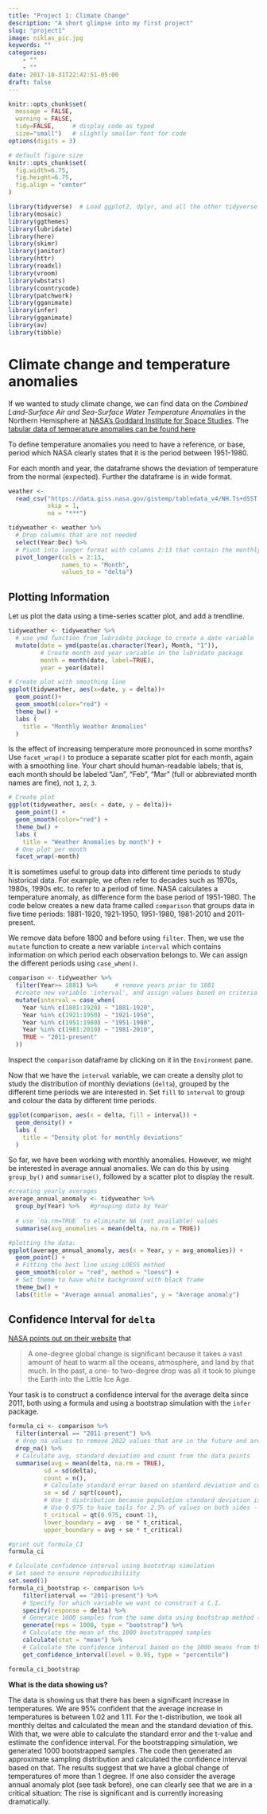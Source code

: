 ```yaml
---
title: "Project 1: Climate Change"
description: "A short glimpse into my first project"
slug: "project1"
image: niklas_pic.jpg
keywords: ""
categories: 
    - ""
    - ""
date: 2017-10-31T22:42:51-05:00
draft: false
---
```


```r
knitr::opts_chunk$set(
  message = FALSE, 
  warning = FALSE, 
  tidy=FALSE,     # display code as typed
  size="small")   # slightly smaller font for code
options(digits = 3)

# default figure size
knitr::opts_chunk$set(
  fig.width=6.75, 
  fig.height=6.75,
  fig.align = "center"
)
```

```r
library(tidyverse)  # Load ggplot2, dplyr, and all the other tidyverse packages
library(mosaic)
library(ggthemes)
library(lubridate)
library(here)
library(skimr)
library(janitor)
library(httr)
library(readxl)
library(vroom)
library(wbstats)
library(countrycode)
library(patchwork)
library(gganimate)
library(infer)
library(gganimate)
library(av)
library(tibble)
```

# Climate change and temperature anomalies

If we wanted to study climate change, we can find data on the *Combined
Land-Surface Air and Sea-Surface Water Temperature Anomalies* in the
Northern Hemisphere at [NASA's Goddard Institute for Space
Studies](https://data.giss.nasa.gov/gistemp). The [tabular data of
temperature anomalies can be found
here](https://data.giss.nasa.gov/gistemp/tabledata_v4/NH.Ts+dSST.txt)

To define temperature anomalies you need to have a reference, or base,
period which NASA clearly states that it is the period between
1951-1980.

For each month and year, the dataframe shows the deviation of
temperature from the normal (expected). Further the dataframe is in wide
format.

```r

weather <- 
  read_csv("https://data.giss.nasa.gov/gistemp/tabledata_v4/NH.Ts+dSST.csv", 
           skip = 1, 
           na = "***")

```


```r
tidyweather <- weather %>% 
  # Drop columns that are not needed
  select(Year:Dec) %>% 
  # Pivot into longer format with columns 2:13 that contain the monthly data
  pivot_longer(cols = 2:13, 
               names_to = "Month", 
               values_to = "delta")
```

## Plotting Information

Let us plot the data using a time-series scatter plot, and add a
trendline. 

```r

tidyweather <- tidyweather %>%
  # use ymd function from lubridate package to create a date variable
  mutate(date = ymd(paste(as.character(Year), Month, "1")),
         # Create month and year variable in the lubridate package
         month = month(date, label=TRUE),
         year = year(date))

# Create plot with smoothing line
ggplot(tidyweather, aes(x=date, y = delta))+
  geom_point()+
  geom_smooth(color="red") +
  theme_bw() +
  labs (
    title = "Monthly Weather Anomalies"
  )

```

Is the effect of increasing temperature more pronounced in some months?
Use `facet_wrap()` to produce a separate scatter plot for each month,
again with a smoothing line. Your chart should human-readable labels;
that is, each month should be labeled "Jan", "Feb", "Mar" (full or
abbreviated month names are fine), not `1`, `2`, `3`.

```r
# Create plot
ggplot(tidyweather, aes(x = date, y = delta))+
  geom_point() +
  geom_smooth(color="red") +
  theme_bw() +
  labs (
    title = "Weather Anomalies by month") + 
  # One plot per month
  facet_wrap(~month)
```

It is sometimes useful to group data into different time periods to
study historical data. For example, we often refer to decades such as
1970s, 1980s, 1990s etc. to refer to a period of time. NASA calculates
a temperature anomaly, as difference form the base period of 1951-1980.
The code below creates a new data frame called `comparison` that groups
data in five time periods: 1881-1920, 1921-1950, 1951-1980, 1981-2010
and 2011-present.

We remove data before 1800 and before using `filter`. Then, we use the
`mutate` function to create a new variable `interval` which contains
information on which period each observation belongs to. We can assign
the different periods using `case_when()`.

```r

comparison <- tidyweather %>% 
  filter(Year>= 1881) %>%     # remove years prior to 1881
  #create new variable 'interval', and assign values based on criteria below:
  mutate(interval = case_when(
    Year %in% c(1881:1920) ~ "1881-1920",
    Year %in% c(1921:1950) ~ "1921-1950",
    Year %in% c(1951:1980) ~ "1951-1980",
    Year %in% c(1981:2010) ~ "1981-2010",
    TRUE ~ "2011-present"
  ))

```

Inspect the `comparison` dataframe by clicking on it in the
`Environment` pane.

Now that we have the `interval` variable, we can create a density plot
to study the distribution of monthly deviations (`delta`), grouped by
the different time periods we are interested in. Set `fill` to
`interval` to group and colour the data by different time periods.

```r
ggplot(comparison, aes(x = delta, fill = interval)) + 
  geom_density() +
  labs (
    title = "Density plot for monthly deviations"
  )


```

So far, we have been working with monthly anomalies. However, we might
be interested in average annual anomalies. We can do this by using
`group_by()` and `summarise()`, followed by a scatter plot to display
the result.

```r

#creating yearly averages
average_annual_anomaly <- tidyweather %>% 
  group_by(Year) %>%   #grouping data by Year
  
  # use `na.rm=TRUE` to eliminate NA (not available) values 
  summarise(avg_anomalies = mean(delta, na.rm = TRUE)) 

#plotting the data:
ggplot(average_annual_anomaly, aes(x = Year, y = avg_anomalies)) + 
  geom_point() + 
  # Fitting the best line using LOESS method
  geom_smooth(color = "red", method = "loess") + 
  # Set theme to have white background with black frame
  theme_bw() + 
  labs(title = "Average annual anomalies", y = "Average anomaly")
```

## Confidence Interval for `delta`

[NASA points out on their
website](https://earthobservatory.nasa.gov/world-of-change/decadaltemp.php)
that

> A one-degree global change is significant because it takes a vast
> amount of heat to warm all the oceans, atmosphere, and land by that
> much. In the past, a one- to two-degree drop was all it took to plunge
> the Earth into the Little Ice Age.

Your task is to construct a confidence interval for the average 
delta since 2011, both using a formula and using a bootstrap simulation
with the `infer` package.

```r

formula_ci <- comparison %>% 
  filter(interval == "2011-present") %>% 
  # drop na values to remove 2022 values that are in the future and are not yet available
  drop_na() %>% 
  # Calculate avg, standard deviation and count from the data points
  summarise(avg = mean(delta, na.rm = TRUE), 
          sd = sd(delta), 
          count = n(), 
          # Calculate standard error based on standard deviation and count
          se = sd / sqrt(count), 
          # Use t distribution because population standard deviation is not known
          # Use 0.975 to have tails for 2.5% of values on both sides --> results in 95% confidence interval 
          t_critical = qt(0.975, count-1), 
          lower_boundary = avg - se * t_critical, 
          upper_boundary = avg + se * t_critical) 

#print out formula_CI
formula_ci

# Calculate confidence interval using bootstrap simulation
# Set seed to ensure reproducibiliity
set.seed(1)
formula_ci_bootstrap <- comparison %>% 
    filter(interval == "2011-present") %>% 
    # Specify for which variable we want to construct a C.I.
    specify(response = delta) %>% 
    # Generate 1000 samples from the same data using bootstrap method (sampling with replacement)
    generate(reps = 1000, type = "bootstrap") %>% 
    # Calculate the mean of the 1000 bootstrapped samples
    calculate(stat = "mean") %>% 
    # Calculate the confidence interval based on the 1000 means from the bootstrapped samples
    get_confidence_interval(level = 0.95, type = "percentile")

formula_ci_bootstrap
```

**What is the data showing us?**

The data is showing us that there has been a significant increase in temperatures. We are 95% confident that the average increase in temperatures is between 1.02 and 1.11. For the t-distribution, we took all monthly deltas and calculated the mean and the standard deviation of this. With that, we were able to calculate the standard error and the t-value and estimate the confidence interval. For the bootstrapping simulation, we generated 1000 bootstrapped samples. The code then generated an approximate sampling distribution and calculated the confidence interval based on that. The results suggest that we have a global change of temperatures of more than 1 degree. If one also consider the average annual anomaly plot (see task before), one can clearly see that we are in a critical situation: The rise is significant and is currently increasing dramatically. 